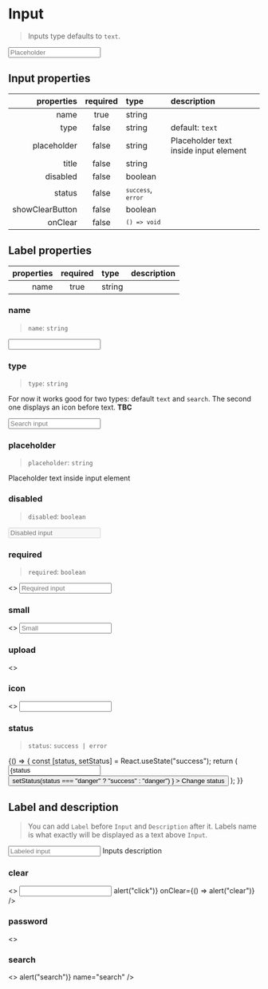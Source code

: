 
<Meta title="Forms/Input" component={Input} />

# Input

> Inputs type defaults to `text`.

<Canvas>
  <Story name="input">
    <Input name="input" placeholder="Placeholder" title="Title" />
  </Story>
</Canvas>

## Input properties

|      properties | required | type                                         | description                           |
| --------------: | :------: | :------------------------------------------- | :------------------------------------ |
|            name |   true   | string                                       |                                       |
|            type |  false   | string                                       | default: `text`                       |
|     placeholder |  false   | string                                       | Placeholder text inside input element |
|           title |  false   | string                                       |                                       |
|        disabled |  false   | boolean                                      |                                       |
|          status |  false   | <code>`success`</code>, <code>`error`</code> |                                       |
| showClearButton |  false   | boolean                                      |                                       |
|         onClear |  false   | <code>`() => void`</code>                    |                                       |

## Label properties

| properties | required | type   | description |
| ---------: | :------: | :----- | :---------- |
|       name |   true   | string |             |

### name

> `name`: `string`

<Canvas>
  <Story name="name">
    <Input name="Thats my name" title="That's my title" />
  </Story>
</Canvas>

### type

> `type`: `string`

For now it works good for two types: default `text` and `search`. The second one displays an icon before text. **TBC**

<Canvas>
  <Story name="type">
    <Input
      name="search-input"
      placeholder="Search input"
      type="search"
      title="Search input"
    />
  </Story>
</Canvas>

### placeholder

> `placeholder`: `string`

Placeholder text inside input element

### disabled

> `disabled`: `boolean`

<Canvas>
  <Story name="disabled">
    <Input name="disabled-input" placeholder="Disabled input" disabled />
  </Story>
</Canvas>

### required

> `required`: `boolean`

<Canvas>
  <Story name="required">
    <>
      <Label name="Label" htmlFor="required-id" required />
      <Input
        name="required-input"
        id="required-id"
        placeholder="Required input"
      />
    </>
  </Story>
</Canvas>

### small

<Canvas>
  <Story name="small">
    <>
      <Label name="Label" htmlFor="small-id" required />
      <Input name="required-input" id="small-id" placeholder="Small" small />
    </>
  </Story>
</Canvas>

### upload

<Canvas>
  <Story name="upload">
    <>
      <Upload name="upload" placeholder="Select a file to upload" />
    </>
  </Story>
</Canvas>

### icon

<Canvas>
  <Story name="icon">
    <>
      <Label name="Label" htmlFor="icon-id" required />
      <Input name="required-input" id="icon-id" placeholder="" icon="sidebar" />
    </>
  </Story>
</Canvas>

### status

> `status`: `success | error`

<Canvas>
  <Story name="status">
    {() => {
      const [status, setStatus] = React.useState("success");
      return (
        <GnuiContainer>
          <GnuiContainer>
            <Input
              name="validation-input"
              value={status === "success" ? "Success!" : "Error!"}
              readOnly
              status={status}
            />
          </GnuiContainer>
          <Spacer height="2rem" />
          <GnuiContainer>
            <Button
              size="small"
              color={status === "error" ? "danger" : "success"}
              onClick={() =>
                setStatus(status === "danger" ? "success" : "danger")
              }
            >
              Change status
            </Button>
          </GnuiContainer>
        </GnuiContainer>
      );
    }}
  </Story>
</Canvas>

## Label and description

> You can add `Label` before `Input` and `Description` after it. Labels name is what exactly will be displayed as a text above `Input`.

<Canvas>
  <Story name="label & description">
    <GnuiContainer>
      <Label name="Label" htmlFor="description-id" />
      <Input
        name="labeled-input"
        id="description-id"
        placeholder="Labeled input"
      />
      <Description>Inputs description</Description>
    </GnuiContainer>
  </Story>
</Canvas>

### clear

<Canvas>
  <Story name="clear">
    <>
      <Label name="Label" htmlFor="clear-id" required />
      <Input
        name="required-input"
        id="clear-id"
        placeholder=""
        icon="sidebar"
        name="testName"
        showClearButton
        onClick={() => alert("click")}
        onClear={() => alert("clear")}
      />
    </>
  </Story>
</Canvas>

### password

<Canvas>
  <Story name="password">
    <>
      <InputPassword
        name="required-input"
        id="password"
        name="password"
        value="password123"
      />
    </>
  </Story>
</Canvas>

### search

<Canvas>
  <Story name="search">
    <>
      <InputSearch
        placeholder="Search"
        onSearch={() => alert("search")}
        name="search"
      />
    </>
  </Story>
</Canvas>
